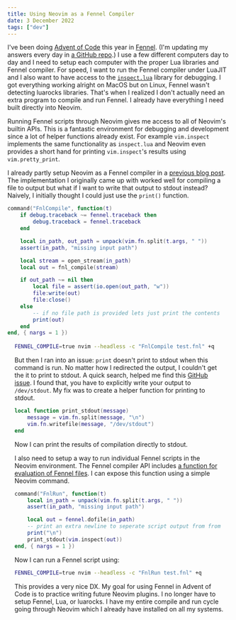 ```yaml
---
title: Using Neovim as a Fennel Compiler
date: 3 December 2022
tags: ["dev"]
---
```


I've been doing [Advent of Code](https://adventofcode.com/2022) this year in [Fennel](https://fennel-lang.org).
(I'm updating my answers every day in [a GitHub repo](https://github.com/enochchau/adventofcode2022).)
I use a few different computers day to day and I need to setup each computer with
the proper Lua libraries and Fennel compiler.
For speed, I want to run the Fennel compiler under LuaJIT and I also want to have
access to the [`inspect.lua`](https://github.com/kikito/inspect.lua) library for debugging.
I got everything working alright on MacOS but on Linux, Fennel wasn't detecting
luarocks libraries.
That's when I realized I don't actually need an extra program to compile and run Fennel.
I already have everything I need built directly into Neovim.

Running Fennel scripts through Neovim gives me access to all of Neovim's builtin APIs.
This is a fantastic environment for debugging and development since a lot of
helper functions already exist. For example `vim.inspect` implements the same
functionality as `inspect.lua` and Neovim even provides a short hand for
printing `vim.inspect`'s results using `vim.pretty_print`.

I already partly setup Neovim as a Fennel compiler in a [previous blog post](/blog/2022/lispy-neovim).
The implementation I originally came up with worked well for compiling a file to output
but what if I want to write that output to stdout instead?
Naively, I initially thought I could just use the `print()` function.

```lua
command("FnlCompile", function(t)
    if debug.traceback ~= fennel.traceback then
        debug.traceback = fennel.traceback
    end

    local in_path, out_path = unpack(vim.fn.split(t.args, " "))
    assert(in_path, "missing input path")

    local stream = open_stream(in_path)
    local out = fnl_compile(stream)

    if out_path ~= nil then
        local file = assert(io.open(out_path, "w"))
        file:write(out)
        file:close()
    else
        -- if no file path is provided lets just print the contents
        print(out)
    end
end, { nargs = 1 })
```

<div style="margin: 1rem" />

```bash
FENNEL_COMPILE=true nvim --headless -c "FnlCompile test.fnl" +q
```

But then I ran into an issue: `print` doesn't print to stdout when this command is run.
No matter how I redirected the output, I couldn't get
the it to print to stdout.
A quick search, helped me find this [GitHub issue](https://github.com/neovim/neovim/issues/4772#issuecomment-219962823).
I found that, you have to explicitly write your output to `/dev/stdout`.
My fix was to create a helper function for printing to stdout.

```lua
local function print_stdout(message)
    message = vim.fn.split(message, "\n")
    vim.fn.writefile(message, "/dev/stdout")
end
```

Now I can print the results of compilation directly to stdout.

I also need to setup a way to run individual Fennel scripts in the Neovim environment.
The Fennel compiler API includes
[a function for evaluation of Fennel files](https://fennel-lang.org/api#evaluate-a-file-of-fennel).
I can expose this function using a simple Neovim command.

```lua
command("FnlRun", function(t)
    local in_path = unpack(vim.fn.split(t.args, " "))
    assert(in_path, "missing input path")

    local out = fennel.dofile(in_path)
    -- print an extra newline to seperate script output from from the printed return values
    print("\n")
    print_stdout(vim.inspect(out))
end, { nargs = 1 })
```

Now I can run a Fennel script using:

```bash
FENNEL_COMPILE=true nvim --headless -c "FnlRun test.fnl" +q
```

This provides a very nice DX.
My goal for using Fennel in Advent of Code is to practice writing future Neovim plugins.
I no longer have to setup Fennel, Lua, or luarocks.
I have my entire compile and run cycle going through Neovim which I already
have installed on all my systems.
